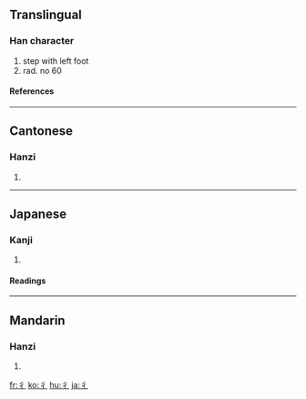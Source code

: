 ==Translingual==
{{Han stroke|[[Image:彳-order.gif]]}}
===Han character===
{{Han char|rn=60|rad=彳|as=00|sn=3|four=2020<sub>2</sub>|canj=竹人 (HO), X竹人 (XHO)}}
# step with left foot
# rad. no 60
====References====
{{Han ref|kx=0365.010|dkj=10037|dj=0684.220|hdz=20811.010|uh=5F73|ud=24435|bh=C94C|bd=51532}}
----

==Cantonese==
===Hanzi===
{{yue-hanzi|jyut=|y=chik1}}
# {{defn|Cantonese}}
----
==Japanese==
===Kanji===
{{ja-kanji|grade=|rs=彳00}}
# {{defn|Japanese}} 
====Readings====
{{ja-readings|on=[[てき]] (teki)|kun=}}
----
==Mandarin==
===Hanzi===
{{cmn-hanzi|pin=[[chì]] ([[chi4]])|wg=ch'ih<sup>4</sup>}}
# {{defn|Mandarin}}

[[fr:彳]]
[[ko:彳]]
[[hu:彳]]
[[ja:彳]]